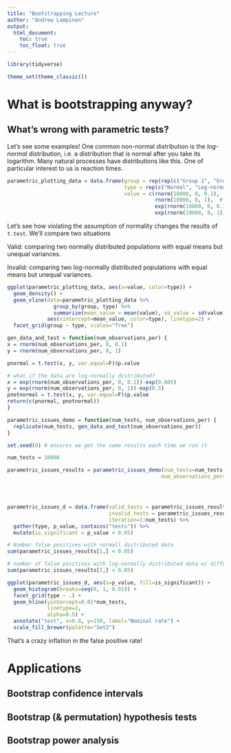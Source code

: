 ```yaml
---
title: "Bootstrapping Lecture"
author: "Andrew Lampinen"
output:
  html_document:
    toc: true
    toc_float: true
---
```


```r
library(tidyverse)
```
```r
theme_set(theme_classic())
```

# What is bootstrapping anyway?

## What's wrong with parametric tests?

Let's see some examples! One common non-normal distribution is the *log-normal* distribution, i.e. a distribution that is normal after you take its logarithm. Many natural processes have distributions like this. One of particular interest to us is reaction times.


```r
parametric_plotting_data = data.frame(group = rep(rep(c("Group 1", "Group 2"), each=10000), 2),
                                      type = rep(c("Normal", "Log-normal"), each=20000),
                                      value = c(rnorm(10000, 0, 0.1),  # normal 1
                                                rnorm(10000, 0, 1),  # normal 2
                                                exp(rnorm(10000, 0, 0.1))-exp(0.005),  # non-normal 1
                                                exp(rnorm(10000, 0, 1))-exp(0.125))) # non-normal 2

```

Let's see how violating the assumption of normality changes the results of `t.test`. We'll compare two situations 

Valid: comparing two normally distributed populations with equal means but unequal variances.

Invalid: comparing two log-normally distributed populations with equal means but unequal variances.

```r
ggplot(parametric_plotting_data, aes(x=value, color=type)) +
  geom_density() +
  geom_vline(data=parametric_plotting_data %>%
               group_by(group, type) %>%
               summarize(mean_value = mean(value), sd_value = sd(value)),
             aes(xintercept=mean_value, color=type), linetype=2) +
  facet_grid(group ~ type, scales="free")
```


```r
gen_data_and_test = function(num_observations_per) {
x = rnorm(num_observations_per, 0, 0.1)
y = rnorm(num_observations_per, 0, 1)

pnormal = t.test(x, y, var.equal=F)$p.value

# what if the data are log-normally distributed?
x = exp(rnorm(num_observations_per, 0, 0.1))-exp(0.005)   
y = exp(rnorm(num_observations_per, 0, 1))-exp(0.5)
pnotnormal = t.test(x, y, var.equal=F)$p.value 
return(c(pnormal, pnotnormal))
}

parametric_issues_demo = function(num_tests, num_observations_per) {
  replicate(num_tests, gen_data_and_test(num_observations_per))
}
```

```r
set.seed(0) # ensures we get the same results each time we run it

num_tests = 10000

parametric_issues_results = parametric_issues_demo(num_tests=num_tests, # how many datasets to generate/tests to run
                                                  num_observations_per=20)# how many obsservations in each dataset




parametric_issues_d = data.frame(valid_tests = parametric_issues_results[1,],
                                 invalid_tests = parametric_issues_results[2,],
                                 iteration=1:num_tests) %>%
  gather(type, p_value, contains("tests")) %>%
  mutate(is_significant = p_value < 0.05)

# Number false positives with normall distributed data
sum(parametric_issues_results[1,] < 0.05)

# number of false positives with log-normally distributed data w/ different variances
sum(parametric_issues_results[2,] < 0.05)
```
 
```r
ggplot(parametric_issues_d, aes(x=p_value, fill=is_significant)) +
  geom_histogram(breaks=seq(0, 1, 0.01)) +
  facet_grid(type ~ .) +
  geom_hline(yintercept=0.01*num_tests,
             linetype=2,
             alpha=0.5) +
  annotate("text", x=0.8, y=150, label="Nominal rate") +
  scale_fill_brewer(palette="Set2")
```

That's a crazy inflation in the false positive rate!



# Applications

## Bootstrap confidence intervals

## Bootstrap (& permutation) hypothesis tests

## Bootstrap power analysis